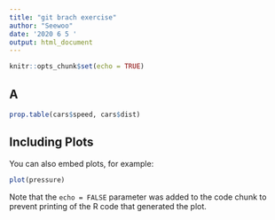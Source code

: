 ```yaml
---
title: "git brach exercise"
author: "Seewoo"
date: '2020 6 5 '
output: html_document
---
```


```r
knitr::opts_chunk$set(echo = TRUE)
```

## A

```r
prop.table(cars$speed, cars$dist)
```

## Including Plots

You can also embed plots, for example:

```r
plot(pressure)
```

Note that the `echo = FALSE` parameter was added to the code chunk to prevent printing of the R code that generated the plot.
